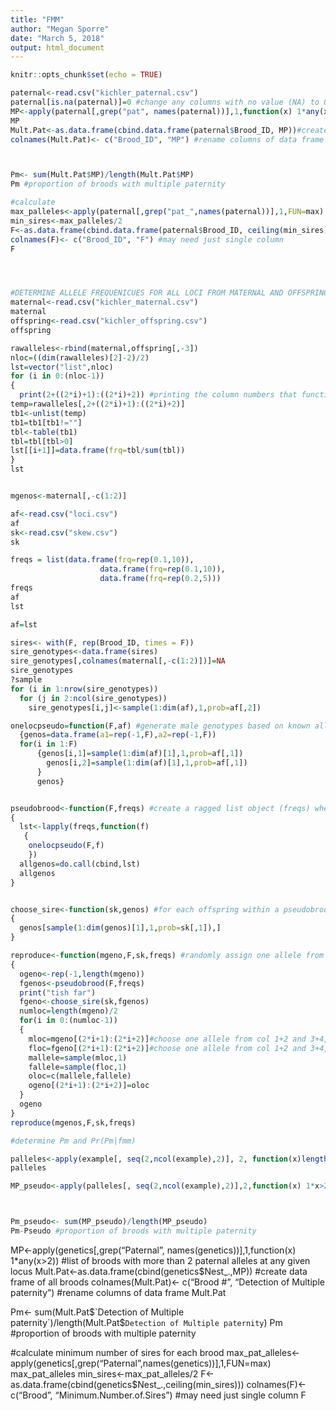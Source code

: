---
title: "FMM"
author: "Megan Sporre"
date: "March 5, 2018"
output: html_document
---

```{r setup, include=FALSE}
knitr::opts_chunk$set(echo = TRUE)
```

```{r}
paternal<-read.csv("kichler_paternal.csv")
paternal[is.na(paternal)]=0 #change any columns with no value (NA) to 0
MP<-apply(paternal[,grep("pat", names(paternal))],1,function(x) 1*any(x>2)) #list of broods with more than 2 paternal alleles at any given locus
MP
Mult.Pat<-as.data.frame(cbind.data.frame(paternal$Brood_ID, MP))#create data frame of all broods
colnames(Mult.Pat)<- c("Brood_ID", "MP") #rename columns of data frame



Pm<- sum(Mult.Pat$MP)/length(Mult.Pat$MP)
Pm #proportion of broods with multiple paternity

#calculate
max_palleles<-apply(paternal[,grep("pat_",names(paternal))],1,FUN=max)
min_sires<-max_palleles/2
F<-as.data.frame(cbind.data.frame(paternal$Brood_ID, ceiling(min_sires)))
colnames(F)<- c("Brood_ID", "F") #may need just single column
F




#DETERMINE ALLELE FREQUENICUES FOR ALL LOCI FROM MATERNAL AND OFFSPRING ALLELES
maternal<-read.csv("kichler_maternal.csv")
maternal
offspring<-read.csv("kichler_offspring.csv")
offspring

rawalleles<-rbind(maternal,offspring[,-3])
nloc=((dim(rawalleles)[2]-2)/2)
lst=vector("list",nloc)
for (i in 0:(nloc-1))
{
  print(2+((2*i)+1):((2*i)+2)) #printing the column numbers that function is using
temp=rawalleles[,2+((2*i)+1):((2*i)+2)]
tb1<-unlist(temp)
tb1=tb1[tb1!=""]
tbl<-table(tb1)
tbl=tbl[tbl>0]
lst[[i+1]]=data.frame(frq=tbl/sum(tbl))
}
lst


mgenos<-maternal[,-c(1:2)]


```
```{r}
af<-read.csv("loci.csv")
af
sk<-read.csv("skew.csv")
sk

freqs = list(data.frame(frq=rep(0.1,10)),
                    data.frame(frq=rep(0.1,10)),
                    data.frame(frq=rep(0.2,5)))
freqs
af
lst
```

```{r}
af=lst

sires<- with(F, rep(Brood_ID, times = F))
sire_genotypes<-data.frame(sires)
sire_genotypes[,colnames(maternal[,-c(1:2)])]=NA
sire_genotypes
?sample
for (i in 1:nrow(sire_genotypes))
  for (j in 2:ncol(sire_genotypes))
    sire_genotypes[i,j]<-sample(1:dim(af),1,prob=af[,2])

onelocpseudo=function(F,af) #generate male genotypes based on known allele frequencies
  {genos=data.frame(a1=rep(-1,F),a2=rep(-1,F))
  for(i in 1:F)
      {genos[i,1]=sample(1:dim(af)[1],1,prob=af[,1])
        genos[i,2]=sample(1:dim(af)[1],1,prob=af[,1])
      }
      genos}


pseudobrood<-function(F,freqs) #create a ragged list object (freqs) where each element is a 1-column df with rows representing alleles and elements in the column representing frequencies
{
  lst<-lapply(freqs,function(f)
   {
    onelocpseudo(F,f)
    })
  allgenos=do.call(cbind,lst)
  allgenos
}


choose_sire<-function(sk,genos) #for each offspring within a pseudobrood, probabalistically select a sire based on mean paternal skew (may be able to simulate skew later on)
{
  genos[sample(1:dim(genos)[1],1,prob=sk[,1]),]
}

reproduce<-function(mgeno,F,sk,freqs) #randomly assign one allele from each mother and selected father to at each loci for each brood
{
  ogeno<-rep(-1,length(mgeno))
  fgenos<-pseudobrood(F,freqs)
  print("tish far")
  fgeno<-choose_sire(sk,fgenos)
  numloc=length(mgeno)/2
  for(i in 0:(numloc-1))
  {
    mloc=mgeno[(2*i+1):(2*i+2)]#choose one allele from col 1+2 and 3+4, etc
    floc=fgeno[(2*i+1):(2*i+2)]#choose one allele from col 1+2 and 3+4, etc
    mallele=sample(mloc,1)
    fallele=sample(floc,1)
    oloc=c(mallele,fallele)
    ogeno[(2*i+1):(2*i+2)]=oloc
  }
  ogeno
}
reproduce(mgenos,F,sk,freqs)

```
```{r}
#determine Pm and Pr(Pm|fmm)

palleles<-apply(example[, seq(2,ncol(example),2)], 2, function(x)length(unique(x)))#create vector for number of paternal alleles at each locus for each brood
palleles

MP_pseudo<-apply(palleles[, seq(2,ncol(example),2)],2,function(x) 1*x>2) #list of broods with more than 2 paternal alleles at any given locus



Pm_pseudo<- sum(MP_pseudo)/length(MP_pseudo)
Pm-Pseudo #proportion of broods with multiple paternity

```

MP<-apply(genetics[,grep("Paternal", names(genetics))],1,function(x) 1*any(x>2)) #list of broods with more than 2 paternal alleles at any given locus
Mult.Pat<-as.data.frame(cbind(genetics$Nest_.,MP)) #create data frame of all broods
colnames(Mult.Pat)<- c("Brood #", "Detection of Multiple paternity") #rename columns of data frame
Mult.Pat


Pm<- sum(Mult.Pat$`Detection of Multiple paternity`)/length(Mult.Pat$`Detection of Multiple paternity`)
Pm #proportion of broods with multiple paternity

#calculate minimum number of sires for each brood
max_pat_alleles<-apply(genetics[,grep("Paternal",names(genetics))],1,FUN=max)
max_pat_alleles
min_sires<-max_pat_alleles/2
F<-as.data.frame(cbind(genetics$Nest_.,ceiling(min_sires)))
colnames(F)<- c("Brood", "Minimum.Number.of.Sires") #may need just single column
F